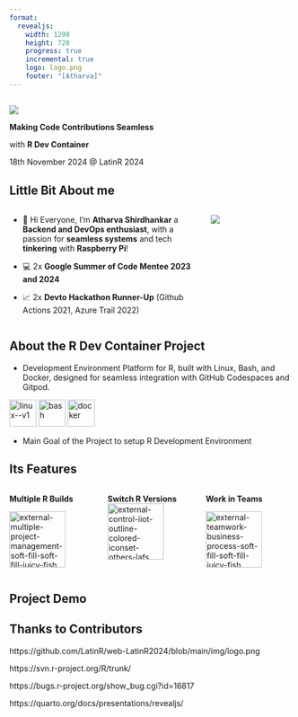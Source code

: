 ```yaml
---
format:
  revealjs:
    width: 1290
    height: 720
    progress: true
    incremental: true
    logo: logo.png
    footer: "[Atharva]"
---
```



##  {.center}

:::: {.rows}

::: {.row}
![](logo.png)
:::


::: r-fit-text
**Making Code Contributions Seamless**
:::

::: {.row}
with **R Dev Container**
:::

::: {.dateplace}
18th November 2024 @ LatinR 2024
:::



::::



## Little Bit About me 

:::: {.columns}

::: {.column width="70%"}

::: {.nonincremental}


- 👋 Hi Everyone, I'm **Atharva Shirdhankar** a **Backend and DevOps enthusiast**, with a passion for **seamless systems** and tech **tinkering** with **Raspberry Pi**!

- 💻 2x **Google Summer of Code Mentee 2023 and 2024**

- 📈 2x **Devto Hackathon Runner-Up** (Github Actions 2021, Azure Trail 2022)

:::
:::

::: {.column width="30%"}
![](selfintro.gif)
:::

::::




## About the R Dev Container Project

- Development Environment Platform for R, built with Linux, Bash, and Docker, designed for seamless integration with GitHub Codespaces and Gitpod.

<img width="48" height="48" src="https://img.icons8.com/color/48/linux--v1.png" alt="linux--v1"/>
<img width="48" height="48" src="https://img.icons8.com/color/48/bash.png" alt="bash"/>
<img width="48" height="48" src="https://img.icons8.com/doodle/48/docker.png" alt="docker"/>

- Main Goal of the Project to setup R Development Environment 




## Its Features {.center}


:::: {.columns}

::: {.column width=33%}


::: {.fragment .fade-left}
**Multiple R Builds**

<img width="100" height="100" src="https://img.icons8.com/external-soft-fill-juicy-fish/100/external-multiple-project-management-soft-fill-soft-fill-juicy-fish.png" alt="external-multiple-project-management-soft-fill-soft-fill-juicy-fish"/>
:::

:::

::: {.column width=33%}

::: {.fragment .fade-left}
**Switch R Versions**
<img width="100" height="100" src="https://img.icons8.com/external-others-lafs/100/external-control-iiot-outline-colored-iconset-others-lafs.png" alt="external-control-iiot-outline-colored-iconset-others-lafs"/>
:::

:::

::: {.column width=33%}

::: {.fragment .fade-left}
**Work in Teams**

<img width="100" height="100" src="https://img.icons8.com/external-soft-fill-juicy-fish/100/external-teamwork-business-process-soft-fill-soft-fill-juicy-fish.png" alt="external-teamwork-business-process-soft-fill-soft-fill-juicy-fish"/>
:::

:::
::::






## Project Demo

## Thanks to Contributors

https://github.com/LatinR/web-LatinR2024/blob/main/img/logo.png

https://svn.r-project.org/R/trunk/

https://bugs.r-project.org/show_bug.cgi?id=16817

https://quarto.org/docs/presentations/revealjs/
